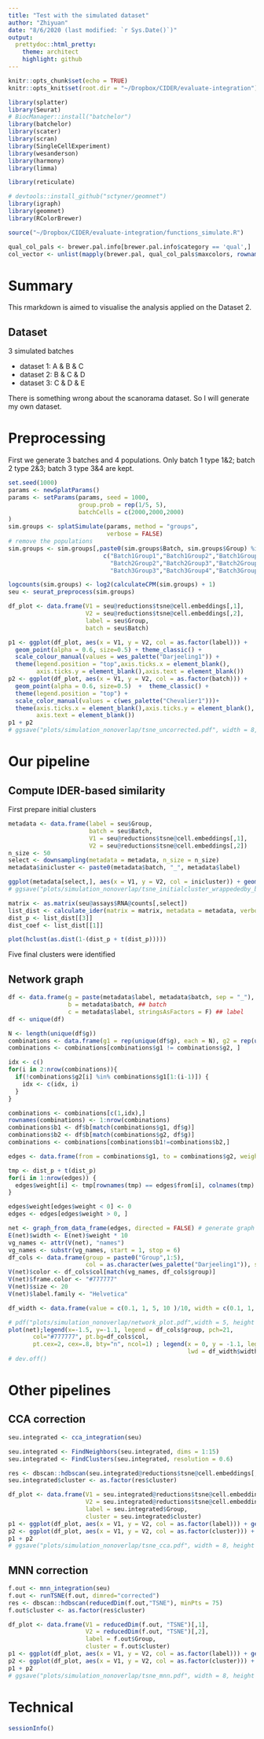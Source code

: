 ```yaml
---
title: "Test with the simulated dataset"
author: "Zhiyuan"
date: "8/6/2020 (last modified: `r Sys.Date()`)"
output: 
  prettydoc::html_pretty:
    theme: architect
    highlight: github
---
```


```r
knitr::opts_chunk$set(echo = TRUE)
knitr::opts_knit$set(root.dir = "~/Dropbox/CIDER/evaluate-integration")

library(splatter)
library(Seurat)
# BiocManager::install("batchelor")
library(batchelor)
library(scater)
library(scran)
library(SingleCellExperiment)
library(wesanderson)
library(harmony)
library(limma)

library(reticulate)

# devtools::install_github("sctyner/geomnet")
library(igraph)
library(geomnet)
library(RColorBrewer)

source("~/Dropbox/CIDER/evaluate-integration/functions_simulate.R")

qual_col_pals <- brewer.pal.info[brewer.pal.info$category == 'qual',]
col_vector <- unlist(mapply(brewer.pal, qual_col_pals$maxcolors, rownames(qual_col_pals)))
```

# Summary

This rmarkdown is aimed to visualise the analysis applied on the Dataset 2.

## Dataset

3 simulated batches

* dataset 1: A & B & C
* dataset 2: B & C & D
* dataset 3: C & D & E

There is something wrong about the scanorama dataset. So I will generate my own dataset.

# Preprocessing

First we generate 3 batches and 4 populations. Only batch 1 type 1&2; batch 2 type 2&3; batch 3 type 3&4 are kept.

```r
set.seed(1000)
params <- newSplatParams()
params <- setParams(params, seed = 1000, 
                    group.prob = rep(1/5, 5), 
                    batchCells = c(2000,2000,2000)
)
sim.groups <- splatSimulate(params, method = "groups",
                            verbose = FALSE)
# remove the populations
sim.groups <- sim.groups[,paste0(sim.groups$Batch, sim.groups$Group) %in%
                           c("Batch1Group1","Batch1Group2","Batch1Group3",
                             "Batch2Group2","Batch2Group3","Batch2Group4",
                             "Batch3Group3","Batch3Group4","Batch3Group5")]
```

```r
logcounts(sim.groups) <- log2(calculateCPM(sim.groups) + 1)
seu <- seurat_preprocess(sim.groups)

df_plot <- data.frame(V1 = seu@reductions$tsne@cell.embeddings[,1],
                      V2 = seu@reductions$tsne@cell.embeddings[,2],
                      label = seu$Group,
                      batch = seu$Batch)

p1 <- ggplot(df_plot, aes(x = V1, y = V2, col = as.factor(label))) + 
  geom_point(alpha = 0.6, size=0.5) + theme_classic() + 
  scale_colour_manual(values = wes_palette("Darjeeling1")) + 
  theme(legend.position = "top",axis.ticks.x = element_blank(),
        axis.ticks.y = element_blank(),axis.text = element_blank())
p2 <- ggplot(df_plot, aes(x = V1, y = V2, col = as.factor(batch))) + 
  geom_point(alpha = 0.6, size=0.5)  +  theme_classic() + 
  theme(legend.position = "top") + 
  scale_color_manual(values = c(wes_palette("Chevalier1")))+
  theme(axis.ticks.x = element_blank(),axis.ticks.y = element_blank(),
        axis.text = element_blank())
p1 + p2
# ggsave("plots/simulation_nonoverlap/tsne_uncorrected.pdf", width = 8, height = 4, useDingbats = FALSE)
```

# Our pipeline

## Compute IDER-based similarity

First prepare initial clusters

```r
metadata <- data.frame(label = seu$Group,
                       batch = seu$Batch,
                       V1 = seu@reductions$tsne@cell.embeddings[,1],
                       V2 = seu@reductions$tsne@cell.embeddings[,2])
n_size <- 50
select <- downsampling(metadata = metadata, n_size = n_size)
metadata$inicluster <- paste0(metadata$batch, "_", metadata$label)
```

```r
ggplot(metadata[select,], aes(x = V1, y = V2, col = inicluster)) + geom_point(alpha = 0.6, size=0.5)  +  theme_classic() + theme(legend.position = "right") + scale_color_manual(values = col_vector[1:9])+ theme(axis.ticks.x = element_blank(),axis.ticks.y = element_blank(),axis.text = element_blank())+xlab("tSNE_1") + ylab("tSNE_2")
# ggsave("plots/simulation_nonoverlap/tsne_initialcluster_wrappededby_batch.pdf", width = 4, height = 2.6, useDingbats=FALSE)
```

```r
matrix <- as.matrix(seu@assays$RNA@counts[,select])
list_dist <- calculate_ider(matrix = matrix, metadata = metadata, verbose = FALSE)
dist_p <- list_dist[[3]]
dist_coef <- list_dist[[1]]
```

```r
plot(hclust(as.dist(1-(dist_p + t(dist_p)))))
```

Five final clusters were identified




## Network graph

```r
df <- data.frame(g = paste(metadata$label, metadata$batch, sep = "_"),
                 b = metadata$batch, ## batch
                 c = metadata$label, stringsAsFactors = F) ## label
df <- unique(df)

N <- length(unique(df$g))
combinations <- data.frame(g1 = rep(unique(df$g), each = N), g2 = rep(unique(df$g), N), stringsAsFactors = FALSE)
combinations <- combinations[combinations$g1 != combinations$g2, ]

idx <- c()
for(i in 2:nrow(combinations)){
  if(!combinations$g2[i] %in% combinations$g1[1:(i-1)]) {
    idx <- c(idx, i)
  }
}

combinations <- combinations[c(1,idx),]
rownames(combinations) <- 1:nrow(combinations)
combinations$b1 <- df$b[match(combinations$g1, df$g)]
combinations$b2 <- df$b[match(combinations$g2, df$g)]
combinations <- combinations[combinations$b1!=combinations$b2,]

edges <- data.frame(from = combinations$g1, to = combinations$g2, weight = NA)

tmp <- dist_p + t(dist_p)
for(i in 1:nrow(edges)) {
  edges$weight[i] <- tmp[rownames(tmp) == edges$from[i], colnames(tmp) == edges$to[i]]
}

edges$weight[edges$weight < 0] <- 0
edges <- edges[edges$weight > 0, ]

net <- graph_from_data_frame(edges, directed = FALSE) # generate graph
E(net)$width <- E(net)$weight * 10
vg_names <- attr(V(net), "names")
vg_names <- substr(vg_names, start = 1, stop = 6)
df_cols <- data.frame(group = paste0("Group",1:5),
                      col = as.character(wes_palette("Darjeeling1")), stringsAsFactors = FALSE)
V(net)$color <- df_cols$col[match(vg_names, df_cols$group)]
V(net)$frame.color <- "#777777"
V(net)$size <- 20
V(net)$label.family <- "Helvetica"

df_width <- data.frame(value = c(0.1, 1, 5, 10 )/10, width = c(0.1, 1, 5, 10 ))

# pdf("plots/simulation_nonoverlap/network_plot.pdf",width = 5, height = 5, useDingbats = FALSE)
plot(net);legend(x=-1.5, y=-1.1, legend = df_cols$group, pch=21,
       col="#777777", pt.bg=df_cols$col, 
       pt.cex=2, cex=.8, bty="n", ncol=1) ; legend(x = 0, y = -1.1, legend = as.factor(df_width$value),
                                                   lwd = df_width$width, bty="n", ncol=1)
# dev.off()
```

# Other pipelines

## CCA correction

```r
seu.integrated <- cca_integration(seu)

seu.integrated <- FindNeighbors(seu.integrated, dims = 1:15)
seu.integrated <- FindClusters(seu.integrated, resolution = 0.6)

res <- dbscan::hdbscan(seu.integrated@reductions$tsne@cell.embeddings[,1:2], minPts = 25)
seu.integrated$cluster <- as.factor(res$cluster)

df_plot <- data.frame(V1 = seu.integrated@reductions$tsne@cell.embeddings[,1],
                      V2 = seu.integrated@reductions$tsne@cell.embeddings[,2],
                      label = seu.integrated$Group,
                      cluster = seu.integrated$cluster)
p1 <- ggplot(df_plot, aes(x = V1, y = V2, col = as.factor(label))) + geom_point(alpha = 0.6, size=1) + theme_classic() + scale_colour_manual(values = wes_palette("Darjeeling1")) + theme(legend.position = "top",axis.ticks.x = element_blank(),axis.ticks.y = element_blank(),axis.text = element_blank())
p2 <- ggplot(df_plot, aes(x = V1, y = V2, col = as.factor(cluster))) + geom_point(alpha = 0.6, size=1)  +  theme_classic() + theme(legend.position = "top") + scale_color_manual(values = c("grey40",wes_palette("Moonrise2")))+ theme(axis.ticks.x = element_blank(),axis.ticks.y = element_blank(),axis.text = element_blank())
p1 + p2
# ggsave("plots/simulation_nonoverlap/tsne_cca.pdf", width = 8, height = 4, useDingbats = FALSE)
```

## MNN correction

```r
f.out <- mnn_integration(seu)
f.out <- runTSNE(f.out, dimred="corrected")
res <- dbscan::hdbscan(reducedDim(f.out,"TSNE"), minPts = 75)
f.out$cluster <- as.factor(res$cluster)

df_plot <- data.frame(V1 = reducedDim(f.out, "TSNE")[,1],
                      V2 = reducedDim(f.out, "TSNE")[,2],
                      label = f.out$Group,
                      cluster = f.out$cluster)
p1 <- ggplot(df_plot, aes(x = V1, y = V2, col = as.factor(label))) + geom_point(alpha = 0.6, size=1) + theme_classic() + scale_colour_manual(values = wes_palette("Darjeeling1")) + theme(legend.position = "top",axis.ticks.x = element_blank(),axis.ticks.y = element_blank(),axis.text = element_blank())
p2 <- ggplot(df_plot, aes(x = V1, y = V2, col = as.factor(cluster))) + geom_point(alpha = 0.6, size=1)  +  theme_classic() + theme(legend.position = "top") + scale_color_manual(values = c("grey40",wes_palette("Moonrise2")))+ theme(axis.ticks.x = element_blank(),axis.ticks.y = element_blank(),axis.text = element_blank())
p1 + p2
# ggsave("plots/simulation_nonoverlap/tsne_mnn.pdf", width = 8, height = 4, useDingbats = FALSE)
```

# Technical

```r
sessionInfo()
```

